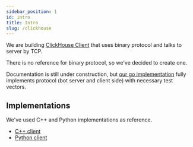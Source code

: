 ```yaml
---
sidebar_position: 1
id: intro
title: Intro
slug: /clickhouse
---
```


We are building [ClickHouse Client](https://github.com/go-faster/ch) that uses binary protocol and talks to server by TCP.

There is no reference for binary protocol, so we've decided to create one.

Documentation is still under construction, but [our go implementation](https://github.com/go-faster/ch/tree/main/proto)
fully implements protocol (bot server and client side) with necessary test vectors.

## Implementations

We've used C++ and Python implementations as reference.

* [C++ client](https://github.com/ClickHouse/clickhouse-cpp)
* [Python client](https://github.com/mymarilyn/clickhouse-driver)
